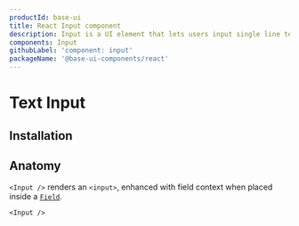 ```yaml
---
productId: base-ui
title: React Input component
description: Input is a UI element that lets users input single line text.
components: Input
githubLabel: 'component: input'
packageName: '@base-ui-components/react'
---
```


# Text Input

<Description />

<ComponentLinkHeader design={false} />

<Demo demo="InputIntroduction" defaultCodeOpen="false" bg="gradient" />

## Installation

<InstallationInstructions componentName="Input" />

## Anatomy

`<Input />` renders an `<input>`, enhanced with field context when placed inside a [`Field`](/components/react-field).

```tsx
<Input />
```
